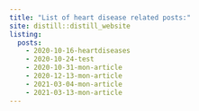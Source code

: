 ```yaml
---
title: "List of heart disease related posts:"
site: distill::distill_website
listing: 
  posts:
    - 2020-10-16-heartdiseases
    - 2020-10-24-test
    - 2020-10-31-mon-article
    - 2020-12-13-mon-article
    - 2021-03-04-mon-article
    - 2021-03-13-mon-article
---
```

